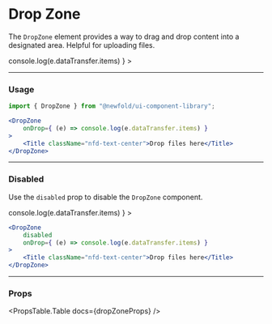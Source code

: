 
# Drop Zone
The `DropZone` element provides a way to drag and drop content into a designated area. Helpful for uploading files.

<NewfoldRoot>
    <DropZone
        onDrop={ (e) => console.log(e.dataTransfer.items) }
    >
        <Title as="h3" className="nfd-text-center">Drop files here</Title>
    </DropZone>
</NewfoldRoot>

---
### Usage
```jsx
import { DropZone } from "@newfold/ui-component-library";

<DropZone
    onDrop={ (e) => console.log(e.dataTransfer.items) }
>
    <Title className="nfd-text-center">Drop files here</Title>
</DropZone>
```

---
### Disabled
Use the `disabled` prop to disable the `DropZone` component.

<NewfoldRoot>
    <DropZone
        disabled
        onDrop={ (e) => console.log(e.dataTransfer.items) }
    >
        <Title as="h3" className="nfd-text-center">Drop files here</Title>
</DropZone>
</NewfoldRoot>

```jsx
<DropZone
    disabled
    onDrop={ (e) => console.log(e.dataTransfer.items) }
>
    <Title className="nfd-text-center">Drop files here</Title>
</DropZone>
```

---
### Props
<PropsTable.Table docs={dropZoneProps} />
